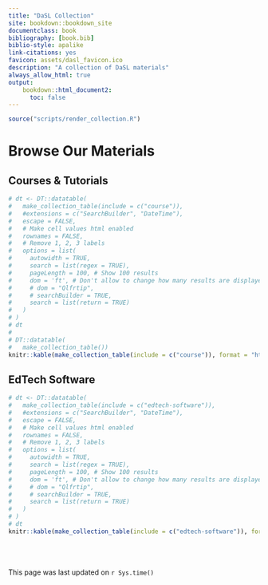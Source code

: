 ```yaml
---
title: "DaSL Collection"
site: bookdown::bookdown_site
documentclass: book
bibliography: [book.bib]
biblio-style: apalike
link-citations: yes
favicon: assets/dasl_favicon.ico
description: "A collection of DaSL materials"
always_allow_html: true
output:
    bookdown::html_document2:
      toc: false
---
```


```r
source("scripts/render_collection.R")
```

# Browse Our Materials

## Courses & Tutorials

```r
# dt <- DT::datatable(
#   make_collection_table(include = c("course")),
#   #extensions = c("SearchBuilder", "DateTime"),
#   escape = FALSE,
#   # Make cell values html enabled
#   rownames = FALSE,
#   # Remove 1, 2, 3 labels
#   options = list(
#     autowidth = TRUE,
#     search = list(regex = TRUE),
#     pageLength = 100, # Show 100 results
#     dom = 'ft', # Don't allow to change how many results are displayed
#     # dom = "Qlfrtip",
#     # searchBuilder = TRUE,
#     search = list(return = TRUE)
#   )
# )
# dt
# 
# DT::datatable(
#   make_collection_table())
knitr::kable(make_collection_table(include = c("course")), format = "html")
```

## EdTech Software

```r
# dt <- DT::datatable(
#   make_collection_table(include = c("edtech-software")),
#   #extensions = c("SearchBuilder", "DateTime"),
#   escape = FALSE,
#   # Make cell values html enabled
#   rownames = FALSE,
#   # Remove 1, 2, 3 labels
#   options = list(
#     autowidth = TRUE,
#     search = list(regex = TRUE),
#     pageLength = 100, # Show 100 results
#     dom = 'ft', # Don't allow to change how many results are displayed
#     # dom = "Qlfrtip",
#     # searchBuilder = TRUE,
#     search = list(return = TRUE)
#   )
# )
# dt
knitr::kable(make_collection_table(include = c("edtech-software")), format = "html")
```

<br><br><br>
This page was last updated on `r Sys.time()`



